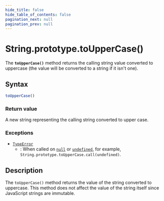 ```yaml
---
hide_title: false
hide_table_of_contents: false
pagination_next: null
pagination_prev: null
---
```

# String.prototype.toUpperCase()

The **`toUpperCase()`** method returns the calling string value
converted to uppercase (the value will be converted to a string if it isn't one).

## Syntax

```js
toUpperCase()
```

### Return value

A new string representing the calling string converted to upper case.

### Exceptions

- [`TypeError`](../../../globals/TypeError/TypeError.mdx)
  - : When called on [`null`](https://developer.mozilla.org/docs/Web/JavaScript/Reference/Operators/null) or [`undefined`](../../../globals/undefined.mdx), for example,
    `String.prototype.toUpperCase.call(undefined)`.

## Description

The `toUpperCase()` method returns the value of the string converted to
uppercase. This method does not affect the value of the string itself since JavaScript
strings are immutable.
